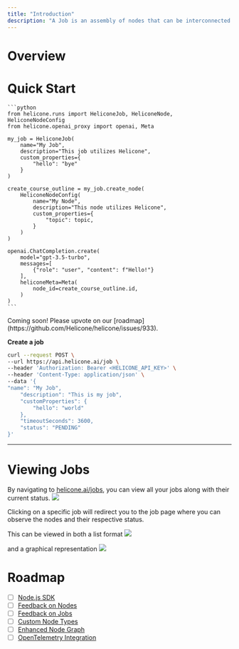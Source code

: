 ```yaml
---
title: "Introduction"
description: "A Job is an assembly of nodes that can be interconnected and evaluated as clusters. This is particularly beneficial for assessing chains and monitoring your system holistically."
---
```


# Overview

# Quick Start

<Tabs>
  <Tab title="Python (w/ package)">

    ```python
    from helicone.runs import HeliconeJob, HeliconeNode, HeliconeNodeConfig
    from helicone.openai_proxy import openai, Meta

    my_job = HeliconeJob(
        name="My Job",
        description="This job utilizes Helicone",
        custom_properties={
            "hello": "bye"
        }
    )

    create_course_outline = my_job.create_node(
        HeliconeNodeConfig(
            name="My Node",
            description="This node utilizes Helicone",
            custom_properties={
                "topic": topic,
            }
        )
    )

    openai.ChatCompletion.create(
        model="gpt-3.5-turbo",
        messages=[
            {"role": "user", "content": f"Hello!"}
        ],
        heliconeMeta=Meta(
            node_id=create_course_outline.id,
        )
    )
    ```

  </Tab>
  <Tab title="Node.js (w/ package)">
  Coming soon! Please upvote on our [roadmap](https://github.com/Helicone/helicone/issues/933).

  </Tab>
  <Tab title="cURL">

**Create a job**

```bash
curl --request POST \
--url https://api.helicone.ai/job \
--header 'Authorization: Bearer <HELICONE_API_KEY>' \
--header 'Content-Type: application/json' \
--data '{
"name": "My Job",
	"description": "This is my job",
	"customProperties": {
		"hello": "world"
	},
	"timeoutSeconds": 3600,
	"status": "PENDING"
}'
```

  </Tab>
</Tabs>

---

# Viewing Jobs

By navigating to [helicone.ai/jobs](https://www.helicone.ai/job), you can view all your jobs along with their current status.
![](/images/jobs/table.png)

Clicking on a specific job will redirect you to the job page where you can observe the nodes and their respective status.

This can be viewed in both a list format
![](/images/jobs/list.png)

and a graphical representation
![](/images/jobs/graph.png)

# Roadmap

- [ ] [Node.js SDK](https://github.com/Helicone/helicone/issues/933)
- [ ] [Feedback on Nodes]()
- [ ] [Feedback on Jobs]()
- [ ] [Custom Node Types]()
- [ ] [Enhanced Node Graph]()
- [ ] [OpenTelemetry Integration]()
